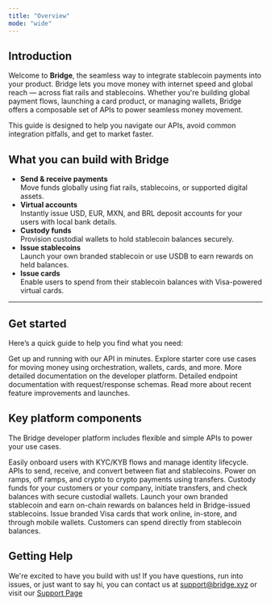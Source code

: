 ```yaml
---
title: "Overview"
mode: "wide"
---
```


## Introduction

Welcome to **Bridge**, the seamless way to integrate stablecoin payments into your product. Bridge lets you move money with internet speed and global reach — across fiat rails and stablecoins. Whether you're building global payment flows, launching a card product, or managing wallets, Bridge offers a composable set of APIs to power seamless money movement.

This guide is designed to help you navigate our APIs, avoid common integration pitfalls, and get to market faster.

## What you can build with Bridge

- **Send & receive payments**\
  Move funds globally using fiat rails, stablecoins, or supported digital assets.
- **Virtual accounts**\
  Instantly issue USD, EUR, MXN, and BRL deposit accounts for your users with local bank details.
- **Custody funds**\
  Provision custodial wallets to hold stablecoin balances securely.
- **Issue stablecoins**\
  Launch your own branded stablecoin or use USDB to earn rewards on held balances.
- **Issue cards**\
  Enable users to spend from their stablecoin balances with Visa-powered virtual cards.

---

## Get started

Here’s a quick guide to help you find what you need:

<Columns cols={2}>
  <Card title="Get started" icon="rocket" href="/get-set-up-with-bridge">
    Get up and running with our API in minutes.
  </Card>
  <Card title="Guides" icon="bolt" href="/get-started/movemoney/virtualaccounts">
    Explore starter core use cases for moving money using orchestration, wallets, cards, and more.
  </Card>
  <Card title="Developer Platform" icon="layer-group" iconType="regular" href="/customers/overview">
    More detailed documentation on the developer platform.
  </Card>
  <Card title="API Reference" icon="code" href="/api-reference">
    Detailed endpoint documentation with request/response schemas.
  </Card>
  <Card title="Changelog" icon="calendar" href="/changelog">
    Read more about recent feature improvements and launches.
  </Card>
</Columns>

## Key platform components

The Bridge developer platform includes flexible and simple APIs to power your use cases.

<Columns cols={2}>
  <Card title="Customers" icon="users" href="/customers/overview">
    Easily onboard users with KYC/KYB flows and manage identity lifecycle.
  </Card>
  <Card title="Orchestration" icon="money-bill-transfer" href="/orchestration/overview">
    APIs to send, receive, and convert between fiat and stablecoins. Power on ramps, off ramps, and crypto to crypto payments using transfers. 
  </Card>
  <Card title="Wallets" icon="credit-card" href="/wallets/overview">
    Custody funds for your customers or your company, initiate transfers, and check balances with secure custodial wallets.
  </Card>
  <Card title="Issuance" icon="coins" href="/issuance/overview">
    Launch your own branded stablecoin and earn on-chain rewards on balances held in Bridge-issued stablecoins.
  </Card>
  <Card title="Cards" icon="credit-card" href="/cards/overview">
    Issue branded Visa cards that work online, in-store, and through mobile wallets. Customers can spend directly from stablecoin balances.
  </Card>
</Columns>

## Getting Help

We're excited to have you build with us\! If you have questions, run into issues, or just want to say hi, you can contact us at [support@bridge.xyz](mailto:support@bridge.xyz) or visit our [Support Page](https://support.bridge.xyz/)